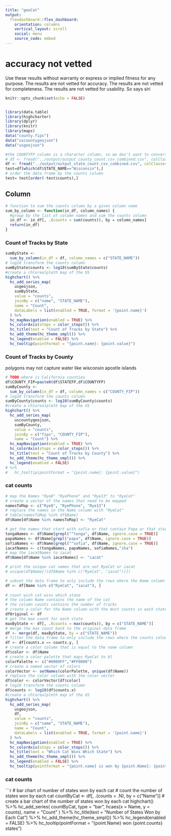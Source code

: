 ```yaml
---
title: "geoCat"
output: 
  flexdashboard::flex_dashboard:
    orientation: columns
    vertical_layout: scroll
    social: menu
    source_code: embed
---
```


# accuracy not vetted

Use these results without warranty or express or implied fitness for any purpose.  The results are not vetted for accuracy.  The results are not vetted for completeness.  The results are not vetted for usability. So says siri


```r
knitr::opts_chunk$set(echo = FALSE)


library(data.table)
library(highcharter)
library(dplyr)
library(knitr)
library(maps)
data("county.fips")
data("uscountygeojson")
data("usgeojson")

#the COUNTYFP column is a character column, so we don't want to convert it to numeric
# df <- fread("../output/output_county_count.csv_combined.csv", colClasses = c("COUNTYFP" = "character"))
df <- fread("../output/output_state_count.csv_combined.csv", colClasses = c("COUNTYFP" = "character"))
test=df[which(df$STATE_NAME=="Wisconsin"),]
# order the data frame by the counts column
test= test[order(-test$counts),]

```

Column {data-width=650}
-----------------------------------------------------------------------


```r


# function to sum the counts column by a given column name
sum_by_column <- function(in_df, column_names) {
  #group by the list of column names and sum the counts column
  in_df <- in_df[, .(counts = sum(counts)), by = column_names]
  return(in_df)
}

```

### Count of Tracks by State
```r
sumByState <-
  sum_by_column(in_df = df, column_names = c("STATE_NAME"))
# log10 transform the counts column
sumByState$counts <- log10(sumByState$counts)
#create a chlorealpleth map of the US
highchart() %>%
  hc_add_series_map(
    usgeojson,
    sumByState,
    value = "counts",
    joinBy = c("name", "STATE_NAME"),
    name = "Count",
    dataLabels = list(enabled = TRUE, format = '{point.name}')
  ) %>%
  hc_mapNavigation(enabled = TRUE) %>%
  hc_colorAxis(stops = color_stops()) %>%
  hc_title(text = "Count of Tracks by State") %>%
  hc_add_theme(hc_theme_smpl()) %>%
  hc_legend(enabled = FALSE) %>%
  hc_tooltip(pointFormat = "{point.name}: {point.value}")

```

### Count of Tracks by County

polygons may not capture water like wisconsin apostle islands


```r
# TODO where is California counties
df$COUNTY_FIP=paste0(df$STATEFP,df$COUNTYFP)
sumByCounty <-
  sum_by_column(in_df = df, column_names = c("COUNTY_FIP"))
# log10 transform the counts column
sumByCounty$counts <- log10(sumByCounty$counts)
#create a chlorealpleth map of the US
highchart() %>%
  hc_add_series_map(
    uscountygeojson,
    sumByCounty,
    value = "counts",
    joinBy = c("fips", "COUNTY_FIP"),
    name = "Count") %>%
  hc_mapNavigation(enabled = TRUE) %>%
  hc_colorAxis(stops = color_stops()) %>%
  hc_title(text = "Count of Tracks by County") %>%
  hc_add_theme(hc_theme_smpl()) %>%
  hc_legend(enabled = FALSE) 
# %>%
#   hc_tooltip(pointFormat = "{point.name}: {point.value}")

```

### cat counts

```r
# map the Names "Rye8" "RyePhone" and "Rye13" to "RyeCat"
# create a vector of the names that need to be mapped
namesToMap <- c("Rye8", "RyePhone", "Rye13")
# replace the names in the Name column with "RyeCat"
# table(namesToMap %in% df$Name)
df$Name[df$Name %in% namesToMap] <- "RyeCat"

# get the names that start with sofia or that contain Papa or that start with tonga
tongaNames <- df$Name[grepl("^tonga", df$Name, ignore.case = TRUE)]
papaNames <- df$Name[grepl("papa", df$Name, ignore.case = TRUE)]
sofiaNames <- df$Name[grepl("^sofia", df$Name, ignore.case = TRUE)]
iacatNames <- c(tongaNames, papaNames, sofiaNames,"iha")
# map the iacatNames to iacat
df$Name[df$Name %in% iacatNames] <- "iacat"

# print the unique cat names that are not RyeCat or iacat
# unique(df$Name[!(df$Name %in% c("RyeCat", "iacat"))])

# subset the data frame to only include the rows where the Name column is equal to "RyeCat" or "iacat"
df <- df[Name %in% c("RyeCat", "iacat"), ]
 
# count wich cat wins which state
# the column Name contains the name of the cat
# the column counts contains the number of tracks
# create a color for the Name column with the most counts in each state
dfOriginal <- df
# get the max count for each state
maxByState <- df[, .(counts = max(counts)), by = c("STATE_NAME")]
# merge the max count back to the original data frame
df <- merge(df, maxByState, by = c("STATE_NAME"))
# filter the data frame to only include the rows where the counts column is equal to the max count
df <- df[counts.x == counts.y, ]
# create a color column that is equal to the name column
df$color <- df$Name
# create a color palette that maps RyeCat to bl
colorPalette <- c("#0000FF","#FF0000")
# create a named vector of colors
colorVector <- setNames(colorPalette, unique(df$Name))
# replace the color column with the color vector
df$color <- colorVector[df$color]
# log10 transform the counts column
df$counts <- log10(df$counts.x)
#create a chlorealpleth map of the US
highchart() %>%
  hc_add_series_map(
    usgeojson,
    df,
    value = "counts",
    joinBy = c("name", "STATE_NAME"),
    name = "Count",
    dataLabels = list(enabled = TRUE, format = '{point.name}')
  ) %>%
  hc_mapNavigation(enabled = TRUE) %>%
  hc_colorAxis(stops = color_stops()) %>%
  hc_title(text = "Which Cat Wins Which State") %>%
  hc_add_theme(hc_theme_smpl()) %>%
  hc_legend(enabled = FALSE) %>%
  hc_tooltip(pointFormat = "{point.name} is won by {point.Name}: {point.value}")

```

### cat counts

```r
# bar chart of number of states won by each cat
# count the number of states won by each cat
countByCat <- df[, .(counts = .N), by = c("Name")]
# create a bar chart of the number of states won by each cat
highchart() %>%
  hc_add_series(
    countByCat,
    type = "bar",
    hcaes(x = Name, y = counts),
    name = "Count"
  ) %>%
  hc_title(text = "Number of States Won by Each Cat") %>%
  hc_add_theme(hc_theme_smpl()) %>%
  hc_legend(enabled = FALSE) %>%
  hc_tooltip(pointFormat = "{point.Name} won {point.counts} states")


  